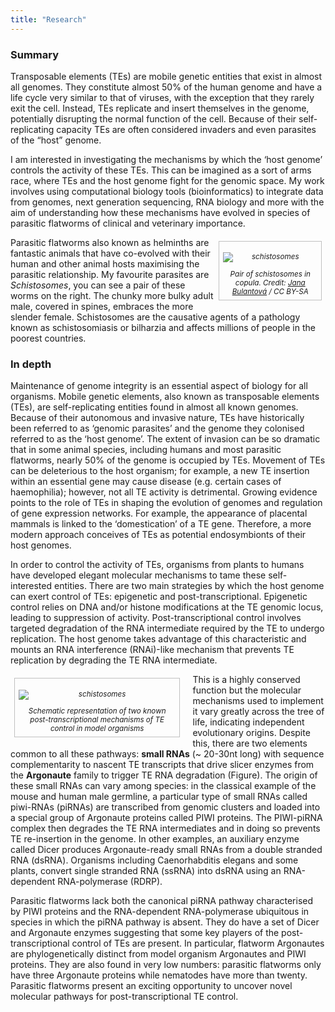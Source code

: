 ```yaml
---
title: "Research"
---
```

<style>
img {
  display: block;
  margin-left: auto;
  margin-right: auto;
}
figure {
  float: right;
  width: 30%;
  text-align: center;
  font-style: italic;
  font-size: smaller;
  text-indent: 0;
  border: thin silver solid;
  margin: 0.5em;
  padding: 0.5em;
}
</style>

### Summary

Transposable elements (TEs) are mobile genetic entities that exist in almost all genomes. They constitute almost 50% of the human genome and have a life cycle very similar to that of viruses, with the exception that they rarely exit the cell. Instead, TEs replicate and insert themselves in the genome, potentially disrupting the normal function of the cell. Because of their self-replicating capacity TEs are often considered invaders and even parasites of the “host” genome.


I am interested in investigating the mechanisms by which the ‘host genome’ controls the activity of these TEs. This can be imagined as a sort of arms race, where TEs and the host genome fight for the genomic space. My work involves using computational biology tools (bioinformatics) to integrate data from genomes, next generation sequencing, RNA biology and more with the aim of understanding how these mechanisms have evolved in species of parasitic flatworms of clinical and veterinary importance.

<figure style="width: 30%">
  <p><img src="images/Schistosoma_mansoni.jpg"
    alt="schistosomes">
  <figcaption>Pair of schistosomes _in copula_. Credit: [Jana Bulantová](https://commons.wikimedia.org/wiki/File:20_Schistosoma_mansoni.tif) / CC BY-SA</figcaption>
</figure>


Parasitic flatworms also known as helminths are fantastic animals that have co-evolved with their human and other animal hosts maximising the parasitic relationship. My favourite parasites are _Schistosomes_, you can see a pair of these worms on the right. The chunky more bulky adult male, covered in spines, embraces the more slender female. Schistosomes are the causative agents of a pathology known as schistosomiasis or bilharzia and affects millions of people in the poorest countries.  

### In depth

Maintenance of genome integrity is an essential aspect of biology for all organisms. Mobile genetic elements, also known as transposable elements (TEs), are self-replicating entities found in almost all known genomes. Because of their autonomous and invasive nature, TEs have historically been referred to as ‘genomic parasites’ and the genome they colonised referred to as the ‘host genome’. The extent of invasion can be so dramatic that in some animal species, including humans and most parasitic flatworms, nearly 50% of the genome is occupied by TEs. Movement of TEs can be deleterious to the host organism; for example, a new TE insertion within an essential gene may cause disease (e.g. certain cases of haemophilia); however, not all TE activity is detrimental. Growing evidence points to the role of TEs in shaping the evolution of genomes and regulation of gene expression networks. For example, the appearance of placental mammals is linked to the ‘domestication’ of a TE gene. Therefore, a more modern approach conceives of TEs as potential endosymbionts of their host genomes.

In order to control the activity of TEs, organisms from plants to humans have developed elegant molecular mechanisms to tame these self-interested entities. There are two main strategies by which the host genome can exert control of TEs: epigenetic and post-transcriptional. Epigenetic control relies on DNA and/or histone modifications at the TE genomic locus, leading to suppression of activity. Post-transcriptional control involves targeted degradation of the RNA intermediate required by the TE to undergo replication. The host genome takes advantage of this characteristic and mounts an RNA interference (RNAi)-like mechanism that prevents TE replication by degrading the TE RNA intermediate.

<figure style="width: 50%; float:left; margin-right: 20px">
  <p><img src="images/nuclear_silencing.jpg"
    alt="schistosomes">
  <figcaption>Schematic representation of two known post-transcriptional mechanisms of TE control in model organisms </figcaption>
</figure>



This is a highly conserved function but the molecular mechanisms used to implement it vary greatly across the tree of life, indicating independent evolutionary origins. Despite this, there are two elements common to all these pathways: **small RNAs** (~ 20-30nt long) with sequence complementarity to nascent TE transcripts that drive slicer enzymes from the **Argonaute** family to trigger TE RNA degradation (Figure). The origin of these small RNAs can vary among species: in the classical example of the mouse and human male germline, a particular type of small RNAs called piwi-RNAs (piRNAs) are transcribed from genomic clusters and loaded into a special group of Argonaute proteins called PIWI proteins. The PIWI-piRNA complex then degrades the TE RNA intermediates and in doing so prevents TE re-insertion in the genome. In other examples, an auxiliary enzyme called Dicer produces Argonaute-ready small RNAs from a double stranded RNA (dsRNA). Organisms including Caenorhabditis elegans and some plants, convert single stranded RNA (ssRNA) into dsRNA using an RNA-dependent RNA-polymerase (RDRP). 

Parasitic flatworms lack both the canonical piRNA pathway characterised by PIWI proteins and the RNA-dependent RNA-polymerase ubiquitous in species in which the piRNA pathway is absent. They do have a set of Dicer and Argonaute enzymes suggesting that some key players of the post-transcriptional control of TEs are present. In particular, flatworm Argonautes are phylogenetically distinct from model organism Argonautes and PIWI proteins. They are also found in very low numbers: parasitic flatworms only have three Argonaute proteins while nematodes have more than twenty. Parasitic flatworms present an exciting opportunity to uncover novel molecular pathways for post-transcriptional TE control.